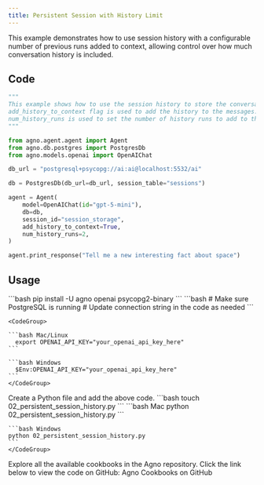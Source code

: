 ```yaml
---
title: Persistent Session with History Limit
---
```


This example demonstrates how to use session history with a configurable number of previous runs added to context, allowing control over how much conversation history is included.

## Code

```python 02_persistent_session_history.py
"""
This example shows how to use the session history to store the conversation history.
add_history_to_context flag is used to add the history to the messages.
num_history_runs is used to set the number of history runs to add to the messages.
"""

from agno.agent.agent import Agent
from agno.db.postgres import PostgresDb
from agno.models.openai import OpenAIChat

db_url = "postgresql+psycopg://ai:ai@localhost:5532/ai"

db = PostgresDb(db_url=db_url, session_table="sessions")

agent = Agent(
    model=OpenAIChat(id="gpt-5-mini"),
    db=db,
    session_id="session_storage",
    add_history_to_context=True,
    num_history_runs=2,
)

agent.print_response("Tell me a new interesting fact about space")
```

## Usage

<Steps>
  <Snippet file="create-venv-step.mdx" />

  <Step title="Install libraries">
    ```bash
    pip install -U agno openai psycopg2-binary
    ```
  </Step>

  <Step title="Setup PostgreSQL">
    ```bash
    # Make sure PostgreSQL is running
    # Update connection string in the code as needed
    ```
  </Step>
  <Step title="Export your OpenAI API key">

    <CodeGroup>

    ```bash Mac/Linux
      export OPENAI_API_KEY="your_openai_api_key_here"
    ```

    ```bash Windows
      $Env:OPENAI_API_KEY="your_openai_api_key_here"
    ```
    </CodeGroup> 
  </Step>

  <Step title="Create a Python file">
    Create a Python file and add the above code.
    ```bash
    touch 02_persistent_session_history.py
    ```
  </Step>

  <Step title="Run Agent">
    <CodeGroup>
    ```bash Mac
    python 02_persistent_session_history.py
    ```
    
    ```bash Windows
    python 02_persistent_session_history.py
    ```
    </CodeGroup>
  </Step>

  <Step title="Find All Cookbooks">
  Explore all the available cookbooks in the Agno repository. Click the link below to view the code on GitHub:

  <Link href="https://github.com/agno-agi/agno/tree/main/cookbook/agents/session" target="_blank">
    Agno Cookbooks on GitHub
  </Link>
</Step>
</Steps>